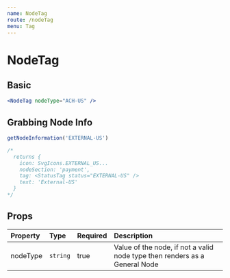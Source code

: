```yaml
---
name: NodeTag
route: /nodeTag
menu: Tag
---
```


# NodeTag


## Basic
<NodeTagContainer />

```jsx
<NodeTag nodeType="ACH-US" />
```

## Grabbing Node Info

```jsx
getNodeInformation('EXTERNAL-US')

/* 
  returns {
    icon: SvgIcons.EXTERNAL_US...
    nodeSection: 'payment',
    tag: <StatusTag status="EXTERNAL-US" />
    text: 'External-US'
  }
*/
```

## Props

| Property | Type | Required | Description |
| :------- | :--- | :------- |  :---------- |
| nodeType    | `string` | true | Value of the node, if not a valid node type then renders as a General Node |
